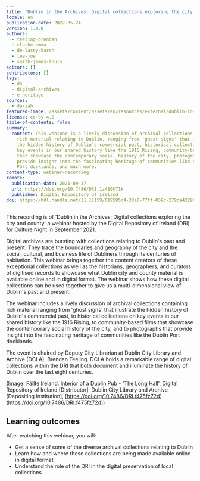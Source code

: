 ```yaml
---
title: "Dublin in the Archives: Digital collections exploring the city and county"
locale: en
publication-date: 2022-05-24
version: 1.0.0
authors:
  - teeling-brendan
  - clarke-emma
  - de-lacey-karen
  - lee-joe
  - smith-james-louis
editors: []
contributors: []
tags:
  - dh
  - digital-archives
  - e-heritage
sources:
  - dariah
featured-image: /assets/content/assets/en/resources/external/dublin-in-the-archives-digital-collections-exploring-the-city-and-county/featured-image.jpg
license: cc-by-4.0
table-of-contents: false
summary:
  content: This webinar is a lively discussion of archival collections containing
    rich material relating to Dublin, ranging from 'ghost signs' that illustrate
    the hidden history of Dublin's commercial past, historical collections on
    key events in our shared history like the 1916 Rising, community-based films
    that showcase the contemporary social history of the city, photographs that
    provide insight into the fascinating heritage of communities like the Dublin
    Port docklands, and much more.
content-type: webinar-recording
remote:
  publication-date: 2021-09-17
  url: https://doi.org/10.7486/DRI.1z410h71k
  publisher: Digital Repository of Ireland
doi: https://hdl.handle.net/21.11159/019595c4-33a0-77ff-839c-279da42296e9
---
```

This recording is of 'Dublin in the Archives: Digital collections exploring the city and county' a webinar hosted by the Digital Repository of Ireland (DRI) for Culture Night in September 2021.

Digital archives are bursting with collections relating to Dublin's past and present. They trace the boundaries and geography of the city and the social, cultural, and business life of Dubliners through its centuries of habitation. This webinar brings together the content creators of these exceptional collections as well as the historians, geographers, and curators of digitised records to showcase what Dublin city and county material is available online and in digital format. The webinar shows how these digital collections can be used together to give us a multi-dimensional view of Dublin's past and present.

The webinar includes a lively discussion of archival collections containing rich material ranging from 'ghost signs' that illustrate the hidden history of Dublin's commercial past, to historical collections on key events in our shared history like the 1916 Rising, to community-based films that showcase the contemporary social history of the city, and to photographs that provide insight into the fascinating heritage of communities like the Dublin Port docklands.

The event is chaired by Deputy City Librarian at Dublin City Library and Archive (DCLA), Brendan Teeling. DCLA holds a remarkable range of digital collections within the DRI that both document and illuminate the history of Dublin over the last eight centuries.

(Image: Fáilte Ireland. Interior of a Dublin Pub - 'The Long Hall', Digital Repository of Ireland \[Distributor], Dublin City Library and Archive \[Depositing Institution], [https://doi.org/10.7486/DRI.f475fz72d](https://doi.org/10.7486/DRI.f475fz72d))

## Learning outcomes

After watching this webinar, you will:

* Get a sense of some of the diverse archival collections relating to Dublin
* Learn how and where these collections are being made available online in digital format
* Understand the role of the DRI in the digital preservation of local collections

<ExternalResource title="Interested in learning more?" subtitle="Dublin in the Archives: Digital collections exploring the city and county" url="https://doi.org/10.7486/DRI.1z410h71k" />
